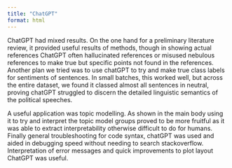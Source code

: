 ```yaml
---
title: "ChatGPT"
format: html
---
```


ChatGPT had mixed results. On the one hand for a preliminary literature review, it provided useful results of methods, though in showing actual references ChatGPT often hallucinated references or misused nebulous references to make true but specific points not found in the references. Another plan we tried was to use chatGPT to try and make true class labels for sentiments of sentences. In small batches, this worked well, but across the entire dataset, we found it classed almost all sentences in neutral, proving chatGPT struggled to discern the detailed linguistic semantics of the political speeches.

A useful application was topic modelling. As shown in the main body using it to try and interpret the topic model groups proved to be more fruitful as it was able to extract interpretability otherwise difficult to do for humans. Finally general troubleshooting for code syntax, chatGPT was used and aided in debugging speed without needing to search stackoverflow. Interpretation of error messages and quick improvements to plot layout ChatGPT was useful. 